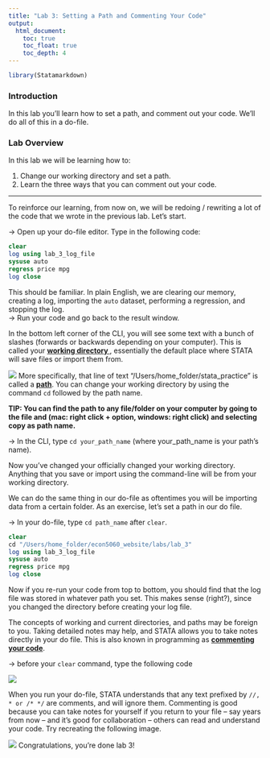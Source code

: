 ```yaml
---
title: "Lab 3: Setting a Path and Commenting Your Code"
output: 
  html_document:
    toc: true
    toc_float: true
    toc_depth: 4
---
```


```r
library(Statamarkdown)
```


### Introduction
In this lab you'll learn how to set a path, and comment out your code. We'll do all of this in a do-file.

### Lab Overview
In this lab we will be learning how to:

1. Change our working directory and set a path.
2. Learn the three ways that you can comment out your code.

<hr></hr>

To reinforce our learning, from now on, we will be redoing / rewriting a lot of the code that we wrote in the previous lab. Let's start.

-> Open up your do-file editor. Type in the following code:

```stata
clear
log using lab_3_log_file
sysuse auto
regress price mpg
log close
```
This should be familiar. In plain English, we are clearing our memory, creating a log, importing the `auto` dataset, performing a regression, and stopping the log.  
-> Run your code and go back to the result window.

In the bottom left corner of the CLI, you will see some text with a bunch of slashes (forwards or backwards depending on your computer). This is called your <strong><a href=cheatsheets.html target = "_blank"> working directory </a></strong>, essentially the default place where STATA will save files or import them from.  

![](/Users/home_folder/econ5060_website/images/lab 3/Picture1.png)
More specifically, that line of text “/Users/home_folder/stata_practice” is called a <strong><a href=cheatsheets.html target="_blank">path</a></strong>. You can change your working directory by using the command `cd` followed by the path name. 

<strong>TIP: You can find the path to any file/folder on your computer by going to the file and (mac: right click + option, windows: right click) and selecting copy as path name.</strong>

-> In the CLI, type `cd your_path_name` (where your_path_name is your path's name).

 Now you’ve changed your officially changed your working directory. Anything that you save or import using the command-line will be from your working directory.  

We can do the same thing in our do-file as oftentimes you will be importing data from a certain folder. As an exercise, let’s set a path in our do file. 

-> In your do-file, type `cd path_name` after `clear`.

```stata
clear
cd "/Users/home_folder/econ5060_website/labs/lab_3"
log using lab_3_log_file
sysuse auto
regress price mpg
log close
```

Now if you re-run your code from top to bottom, you should find that the log file was stored in whatever path you set. This makes sense (right?), since you changed the directory before creating your log file.   

The concepts of working and current directories, and paths may be foreign to you. Taking detailed notes may help, and STATA allows you to take notes directly in your do file. This is also known in programming as <strong> <a href=cheatsheets.html target="_blank">commenting your code</a></strong>.  

-> before your `clear` command, type the following code

![](/Users/home_folder/econ5060_website/images/lab 3/Picture2.png)

When you run your do-file, STATA understands that any text prefixed by `//, * or /* */` are comments, and will ignore them. 
Commenting is good because you can take notes for yourself if you return to your file – say years from now – and it’s good for collaboration – others can read and understand your code. Try recreating the following image.

![](/Users/home_folder/econ5060_website/images/lab 3/Picture3.png)
Congratulations, you’re done lab 3!


